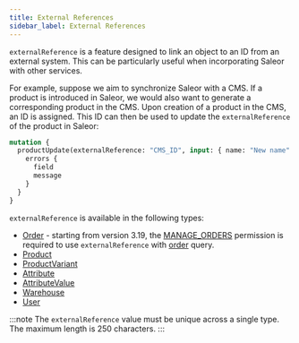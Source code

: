 ```yaml
---
title: External References
sidebar_label: External References
---
```


`externalReference` is a feature designed to link an object to an ID from an external system.
This can be particularly useful when incorporating Saleor with other services.

For example, suppose we aim to synchronize Saleor with a CMS. If a product is introduced in Saleor, we would also want to generate a corresponding product in the CMS.
Upon creation of a product in the CMS, an ID is assigned. This ID can then be used to update the `externalReference` of the product in Saleor:

```graphql
mutation {
  productUpdate(externalReference: "CMS_ID", input: { name: "New name" }) {
    errors {
      field
      message
    }
  }
}
```

`externalReference` is available in the following types:

- [Order](api-reference/orders/objects/order.mdx#orderexternalreferencestring-) - starting from version 3.19, the [MANAGE_ORDERS](api-reference/users/enums/permission-enum.mdx#permissionenummanage_orders) permission is required to use `externalReference` with [order](api-reference/orders/queries/order.mdx#orderexternalreferencestring-) query.
- [Product](api-reference/products/objects/product.mdx#productexternalreferencestring-)
- [ProductVariant](api-reference/products/objects/product-variant.mdx#productvariantexternalreferencestring-)
- [Attribute](api-reference/attributes/objects/attribute.mdx#attributeexternalreferencestring-)
- [AttributeValue](api-reference/attributes/objects/attribute-value.mdx#attributevalueexternalreferencestring-)
- [Warehouse](api-reference/products/objects/warehouse.mdx#warehouseexternalreferencestring-)
- [User](api-reference/users/objects/user.mdx#userexternalreferencestring-)

:::note
The `externalReference` value must be unique across a single type. The maximum length is 250 characters.
:::
